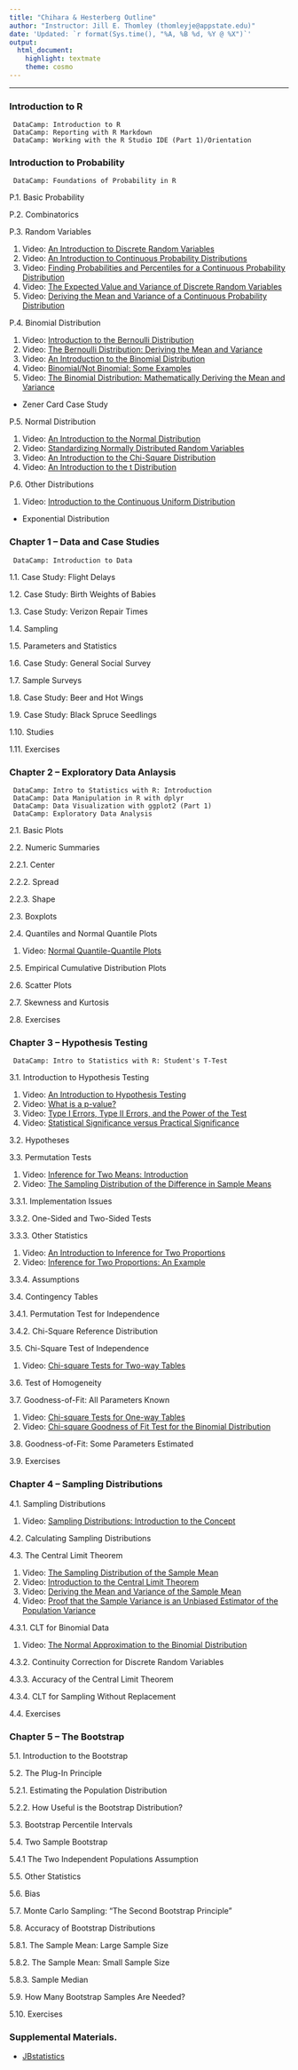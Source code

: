 ```yaml
---
title: "Chihara & Hesterberg Outline"
author: "Instructor: Jill E. Thomley (thomleyje@appstate.edu)"
date: 'Updated: `r format(Sys.time(), "%A, %B %d, %Y @ %X")`'
output: 
  html_document: 
    highlight: textmate
    theme: cosmo
---
```


<hr>

### Introduction to R

     DataCamp: Introduction to R
     DataCamp: Reporting with R Markdown
     DataCamp: Working with the R Studio IDE (Part 1)/Orientation



### Introduction to Probability

     DataCamp: Foundations of Probability in R

P.1. Basic Probability

P.2. Combinatorics

P.3. Random Variables

1. Video: [An Introduction to Discrete Random Variables](https://youtu.be/oHcrna8Fk18)
2. Video: [An Introduction to Continuous Probability Distributions](https://youtu.be/OWSOhpS00_s)
3. Video: [Finding Probabilities and Percentiles for a Continuous Probability Distribution](https://youtu.be/EPm7FdajBvc)
4. Video: [The Expected Value and Variance of Discrete Random Variables](https://youtu.be/Vyk8HQOckIE)
5. Video: [Deriving the Mean and Variance of a Continuous Probability Distribution](https://youtu.be/Ro7dayHU5DQ)

P.4. Binomial Distribution

1. Video: [Introduction to the Bernoulli Distribution](https://youtu.be/bT1p5tJwn_0)
2. Video: [The Bernoulli Distribution: Deriving the Mean and Variance](https://youtu.be/bC6WIpRgMuc)
3. Video: [An Introduction to the Binomial Distribution](https://youtu.be/qIzC1-9PwQo)
4. Video: [Binomial/Not Binomial: Some Examples](https://youtu.be/UJFIZY0xx_s)
5. Video: [The Binomial Distribution: Mathematically Deriving the Mean and Variance](https://youtu.be/8fqkQRjcR1M)
* Zener Card Case Study

P.5. Normal Distribution

1. Video: [An Introduction to the Normal Distribution](https://youtu.be/iYiOVISWXS4)
2. Video: [Standardizing Normally Distributed Random Variables](https://youtu.be/4R8xm19DmPM)
3. Video: [An Introduction to the Chi-Square Distribution](https://youtu.be/hcDb12fsbBU)
4. Video: [An Introduction to the t Distribution](https://youtu.be/T0xRanwAIiI)

P.6. Other Distributions

1. Video: [Introduction to the Continuous Uniform Distribution](https://youtu.be/izE1dXrH5JA)
* Exponential Distribution



### Chapter 1 -- Data and Case Studies

     DataCamp: Introduction to Data

1.1. Case Study: Flight Delays

1.2. Case Study: Birth Weights of Babies

1.3. Case Study: Verizon Repair Times

1.4. Sampling

1.5. Parameters and Statistics

1.6. Case Study: General Social Survey

1.7. Sample Surveys

1.8. Case Study: Beer and Hot Wings

1.9. Case Study: Black Spruce Seedlings

1.10. Studies

1.11. Exercises



### Chapter 2 -- Exploratory Data Anlaysis

     DataCamp: Intro to Statistics with R: Introduction
     DataCamp: Data Manipulation in R with dplyr
     DataCamp: Data Visualization with ggplot2 (Part 1)
     DataCamp: Exploratory Data Analysis

2.1. Basic Plots

2.2. Numeric Summaries

2.2.1. Center

2.2.2. Spread

2.2.3. Shape

2.3. Boxplots

2.4. Quantiles and Normal Quantile Plots

1. Video: [Normal Quantile-Quantile Plots](https://youtu.be/X9_ISJ0YpGw)

2.5. Empirical Cumulative Distribution Plots

2.6. Scatter Plots

2.7. Skewness and Kurtosis

2.8. Exercises



### Chapter 3 -- Hypothesis Testing

     DataCamp: Intro to Statistics with R: Student's T-Test

3.1. Introduction to Hypothesis Testing

1. Video: [An Introduction to Hypothesis Testing](https://youtu.be/tTeMYuS87oU)
2. Video: [What is a p-value?](https://youtu.be/UsU-O2Z1rAs)
3. Video: [Type I Errors, Type II Errors, and the Power of the Test](https://youtu.be/7mE-K_w1v90)
4. Video: [Statistical Significance versus Practical Significance](https://youtu.be/_k1MQTUCXmU)

3.2. Hypotheses

3.3. Permutation Tests

1. Video: [Inference for Two Means: Introduction](https://youtu.be/86ss6qOTfts)
2. Video: [The Sampling Distribution of the Difference in Sample Means](https://youtu.be/4HB-FL529ag)

3.3.1. Implementation Issues
 
3.3.2. One-Sided and Two-Sided Tests

3.3.3. Other Statistics

1. Video: [An Introduction to Inference for Two Proportions](https://youtu.be/g0at6LpYvHc)
2. Video: [Inference for Two Proportions: An Example](https://youtu.be/OIYkOiQX3fk)

3.3.4. Assumptions

3.4. Contingency Tables

3.4.1. Permutation Test for Independence

3.4.2. Chi-Square Reference Distribution

3.5. Chi-Square Test of Independence

1. Video: [Chi-square Tests for Two-way Tables](https://youtu.be/L1QPBGoDmT0)

3.6. Test of Homogeneity

3.7. Goodness-of-Fit: All Parameters Known

1. Video: [Chi-square Tests for One-way Tables](https://youtu.be/gkgyg-eR0TQ)
2. Video: [Chi-square Goodness of Fit Test for the Binomial Distribution](https://youtu.be/O7wy6iBFdE8)

3.8. Goodness-of-Fit: Some Parameters Estimated 

3.9. Exercises 



### Chapter 4 -- Sampling Distributions

4.1. Sampling Distributions

1. Video: [Sampling Distributions: Introduction to the Concept](https://youtu.be/Zbw-YvELsaM)

4.2. Calculating Sampling Distributions

4.3. The Central Limit Theorem

1. Video: [The Sampling Distribution of the Sample Mean](https://youtu.be/q50GpTdFYyI)
2. Video: [Introduction to the Central Limit Theorem](https://youtu.be/Pujol1yC1_A)
3. Video: [Deriving the Mean and Variance of the Sample Mean](https://youtu.be/7mYDHbrLEQo)
4. Video: [Proof that the Sample Variance is an Unbiased Estimator of the Population Variance](https://youtu.be/D1hgiAla3KI)

4.3.1. CLT for Binomial Data

1. Video: [The Normal Approximation to the Binomial Distribution](https://youtu.be/CCqWkJ_pqNU)

4.3.2. Continuity Correction for Discrete Random Variables

4.3.3. Accuracy of the Central Limit Theorem

4.3.4. CLT for Sampling Without Replacement

4.4. Exercises



### Chapter 5 -- The Bootstrap

5.1. Introduction to the Bootstrap

5.2. The Plug-In Principle

5.2.1. Estimating the Population Distribution

5.2.2. How Useful is the Bootstrap Distribution?

5.3. Bootstrap Percentile Intervals

5.4. Two Sample Bootstrap

5.4.1 The Two Independent Populations Assumption

5.5. Other Statistics

5.6. Bias

5.7. Monte Carlo Sampling: "The Second Bootstrap Principle"

5.8. Accuracy of Bootstrap Distributions

5.8.1. The Sample Mean: Large Sample Size

5.8.2. The Sample Mean: Small Sample Size

5.8.3. Sample Median

5.9. How Many Bootstrap Samples Are Needed?

5.10. Exercises



### Supplemental Materials.

* [JBstatistics](http://www.jbstatistics.com/)

